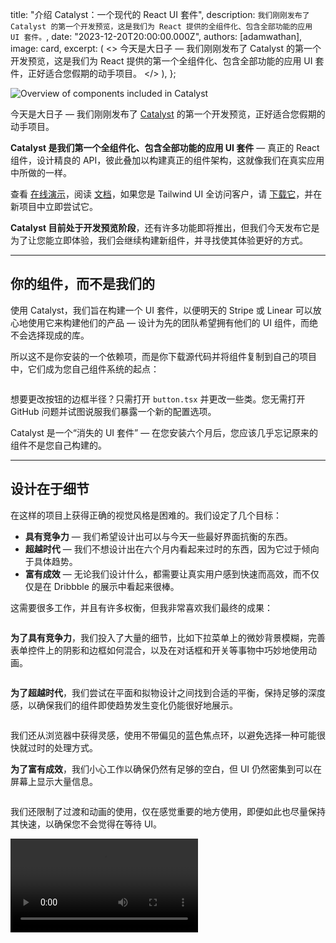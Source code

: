 
  title: "介绍 Catalyst：一个现代的 React UI 套件",
  description: `我们刚刚发布了 Catalyst 的第一个开发预览，这是我们为 React 提供的全组件化、包含全部功能的应用 UI 套件。`,
  date: "2023-12-20T20:00:00.000Z",
  authors: [adamwathan],
  image: card,
  excerpt: (
    <>
      今天是大日子 — 我们刚刚发布了 Catalyst 的第一个开发预览，这是我们为 React 提供的第一个全组件化、包含全部功能的应用 UI 套件，正好适合您假期的动手项目。
    </>
  ),
};

<Image alt="Overview of components included in Catalyst" src={catalystUiKit} />

今天是大日子 — 我们刚刚发布了 [Catalyst](https://tailwindui.com/templates/catalyst) 的第一个开发预览，正好适合您假期的动手项目。

**Catalyst 是我们第一个全组件化、包含全部功能的应用 UI 套件** — 真正的 React 组件，设计精良的 API，彼此叠加以构建真正的组件架构，这就像我们在真实应用中所做的一样。

查看 [在线演示](https://catalyst.tailwindui.com)，阅读 [文档](https://catalyst.tailwindui.com/docs)，如果您是 Tailwind UI 全访问客户，请 [下载它](https://tailwindui.com/templates/catalyst/download)，并在新项目中立即尝试它。

**Catalyst 目前处于开发预览阶段**，还有许多功能即将推出，但我们今天发布它是为了让您能立即体验，我们会继续构建新组件，并寻找使其体验更好的方式。

---

## 你的组件，而不是我们的

使用 Catalyst，我们旨在构建一个 UI 套件，以便明天的 Stripe 或 Linear 可以放心地使用它来构建他们的产品 — 设计为先的团队希望拥有他们的 UI 组件，而绝不会选择现成的库。

所以这不是你安装的一个依赖项，而是你下载源代码并将组件复制到自己的项目中，它们成为您自己组件系统的起点：

<Image alt="" src={catalystInstallation} />

想要更改按钮的边框半径？只需打开 `button.tsx` 并更改一些类。您无需打开 GitHub 问题并试图说服我们暴露一个新的配置选项。

Catalyst 是一个“消失的 UI 套件” — 在您安装六个月后，您应该几乎忘记原来的组件不是您自己构建的。

---

## 设计在于细节

在这样的项目上获得正确的视觉风格是困难的。我们设定了几个目标：

- **具有竞争力** — 我们希望设计出可以与今天一些最好界面抗衡的东西。
- **超越时代** — 我们不想设计出在六个月内看起来过时的东西，因为它过于倾向于具体趋势。
- **富有成效** — 无论我们设计什么，都需要让真实用户感到快速而高效，而不仅仅是在 Dribbble 的展示中看起来很棒。

这需要很多工作，并且有许多权衡，但我非常喜欢我们最终的成果：

<Image alt="" src={catalystComponents} />

**为了具有竞争力**，我们投入了大量的细节，比如下拉菜单上的微妙背景模糊，完善表单控件上的阴影和边框如何混合，以及在对话框和开关等事物中巧妙地使用动画。

<Image alt="" src={catalystShadowDetail} />

**为了超越时代**，我们尝试在平面和拟物设计之间找到合适的平衡，保持足够的深度感，以确保我们的组件即使趋势发生变化仍能很好地展示。

<Image alt="" src={catalystButtons} />

我们还从浏览器中获得灵感，使用不带偏见的蓝色焦点环，以避免选择一种可能很快就过时的处理方式。

**为了富有成效**，我们小心工作以确保仍然有足够的空白，但 UI 仍然密集到可以在屏幕上显示大量信息。

<Image alt="" src={catalystTable} />

我们还限制了过渡和动画的使用，仅在感觉重要的地方使用，即便如此也尽量保持其快速，以确保您不会觉得在等待 UI。

<Video src="https://assets.tailwindcss.com/blog/introducing-catalyst/catalyst-switch.mp4" />

**Catalyst 还提供了完整的暗模式支持**，使用 Catalyst 组件构建的任何东西会自动适应明暗模式。

<Image alt="" src={catalystComponentsDarkMode} />

这并不明显，但我们必须改变许多小细节，以在暗模式中使事情看起来最好，比如调整阴影，将外环更改为内环以模拟光线变化，等等。

---

## 模仿 HTML

我们花了很多时间在组件 API 上，努力使其真正易于直接使用，而不妥协于灵活性。

UI 库通常使用这样的 API：

```jsx
// [!code filename:JSX]
function Example() {
  return (
    <TextField
      name="product_name"
      label="产品名称"
      description="使用您希望人们在购物车中看到的名称。"
    />
  );
}
```

但是由于所有的属性都在同一个组件上，开始变得困难，比如仅向 `<input>` 元素添加一个类。

最终这引导我们使用了与 HTML 密切相似的 API，在这种情况下，单个组件渲染多个元素是很少见的。

使用 Catalyst 创建文本字段，例如看起来像这样：

```jsx {{ filename: 'JSX', style: 'framed', color: 'indigo' }}
import { Description, Field, Label } from "@/components/fieldset";
import { Input } from "@/components/input";

function Example() {
  return (
    <Field>
      <Label>产品名称</Label>
      <Description>使用您希望人们在购物车中看到的名称。</Description>
      <Input name="product_name" />
    </Field>
  );
}
```

通过保持组件可组合，这使得在不约束其他元素宽度的情况下，轻松地限制输入的宽度：

```jsx {{ filename: 'JSX', style: 'framed', color: 'fuchsia' }}
import { Description, Field, Label } from "@/components/fieldset";
import { Input } from "@/components/input";

function Example() {
  return (
    <Field>
      <Label>产品名称</Label>
      <Description>使用您希望人们在购物车中看到的名称。</Description>
      <Input name="product_name" /> // [!code --]
      <Input name="product_name" className="max-w-sm" /> // [!code ++]
    </Field>
  );
}
```

它也使得移动描述电子 _输入_ 下面，而不是在上面变得容易：

{/* prettier-ignore */}
```jsx {{ filename: 'JSX', style: 'framed', color: 'sky' }}
import { Description, Field, Label } from '@/components/fieldset'
import { Input } from '@/components/input'

function Example() {
  return (
    <Field>
      <Label>产品名称</Label>
      <Description>使用您希望人们在购物车中看到的名称。</Description> // [!code --]
      <Input name="product_name" className="max-w-sm" />
      <Description>使用您希望人们在购物车中看到的名称。</Description> // [!code ++]
    </Field>
  )
}
```

经过大量实验，我们找到了让这些 API 正常工作的正确方法，特别是在给正确的子元素添加布局样式等细节方面，但 payoff 是值得的，这些组件确实是使用的乐趣。

---

## 由下一代 Headless UI 提供支持

我们在 2020 年夏天发布了第一个版本的 [Headless UI](https://headlessui.com/)，但自上次重要功能发布以来，已经过了一年多，因为我们专注于 Tailwind CSS 本身的工作。

Catalyst 是一个完美的借口，让我们再次深入 Headless UI 的工作，我们迅速发现了许多方法来改善项目，以简化 Catalyst 本身的代码。

我们刚刚发布了 Headless UI v2.0.0-alpha.1，包含大量新内容：

- **内置锚点定位** — 使用 [Floating UI](https://floating-ui.com/)，如 `Menu`、`Listbox` 等组件现在可以自动将其弹出框定位到触发器，并根据视口的变化进行调整。
- **无头复选框组件** — 我们添加了一个无头的 `Checkbox` 组件，以补充我们现有的 `RadioGroup` 组件，使构建完全自定义的复选框控件变得容易。
- **HTML 表单组件** — 我们添加了 `Input`、`Select`、`Textarea`、`Label`、`Description`、`Fieldset` 和 `Legend` 组件，处理您需要连接表单字段的所有 ID 生成和 `aria-*` 属性映射。
- **改进的悬停和聚焦可见性检测** — 使用来自优秀的 [React Aria](https://react-spectrum.adobe.com/react-aria/hooks.html) 库的钩子，Headless UI 现在为您的控件添加了更智能的 `data-hover` 和 `data-focus` 属性，这些属性在不同设备间的表现比本地伪类更一致。
- **组合框列表虚拟化** — 下一版本的 Headless UI 现在可以处理巨大的组合框选项列表，而不会出现性能问题。

...还有许多其他改进即将到来，包括日期选择器、工具提示等。

在早期 alpha 阶段，这些改进目前仅针对 React，但我们计划在标记 v2.0 之前将所有这些改进也带到 Vue。

我们将很快发布这些内容的文档，但在假期前迫不及待地想将 Catalyst 发布出去，尽管这意味着要在几天后发布 Headless UI 文档。

---

## 尝试一下

[Catalyst](https://tailwindui.com/templates/catalyst) 是所有 [Tailwind UI 全访问](https://tailwindui.com/all-access) 客户的免费更新，您可以 [下载它](https://tailwindui.com/templates/catalyst/download)，并开始尝试这个第一个版本。

为了确保我们今天发布的每一项内容都完美无缺，我们付出了您无法想象的努力，但我们渴望反馈以及改善建议，因此使用它构建一些项目并告诉我们您的想法。

假期我们将花几周时间补充精力，但新的一年里我们将立即回归 Catalyst，继续致力于新的组件，如应用布局、组合框、命令面板、工具提示等。